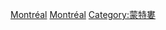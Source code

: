 {{Commonscat|People of Montreal}}

[[Category:魁北克省人|Montréal]]
[[Category:加拿大各城市出身人物|Montréal]]
[[Category:蒙特婁|Category:蒙特婁]]